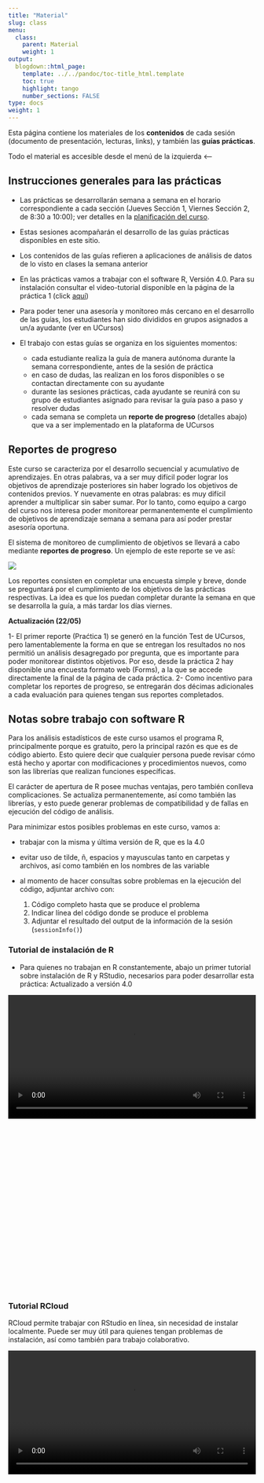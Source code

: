 ```yaml
---
title: "Material"
slug: class
menu:
  class:
    parent: Material
    weight: 1
output:
  blogdown::html_page:
    template: ../../pandoc/toc-title_html.template
    toc: true
    highlight: tango
    number_sections: FALSE
type: docs
weight: 1
---
```


Esta página contiene los materiales de los **contenidos** de cada sesión (documento de presentación, lecturas, links), y también las **guías prácticas**.

Todo el material es accesible desde el menú de la izquierda <--

## Instrucciones generales para las prácticas

- Las prácticas se desarrollarán semana a semana en el horario correspondiente a cada sección (Jueves Sección 1, Viernes Sección 2, de 8:30 a 10:00); ver detalles en la [planificación del curso](/schedule).

- Estas sesiones acompañarán el desarrollo de las guías prácticas disponibles en este sitio.

- Los contenidos de las guías refieren a aplicaciones de análisis de datos de lo visto en clases la semana anterior

- En las prácticas vamos a trabajar con el software R, Versión 4.0. Para su instalación consultar el video-tutorial disponible en la página de la práctica 1 (click [aquí](/assignment/01-code#videos_inicio))

- Para poder tener una asesoría y monitoreo más cercano en el desarrollo de las guías, los estudiantes han sido divididos en grupos asignados a un/a ayudante (ver en UCursos)

- El trabajo con estas guías se organiza en los siguientes momentos:

  - cada estudiante realiza la guía de manera autónoma durante la semana correspondiente, antes de la sesión de práctica
  - en caso de dudas, las realizan en los foros disponibles o se contactan directamente con su ayudante
  - durante las sesiones prácticas, cada ayudante se reunirá con su grupo de estudiantes asignado para revisar la guía paso a paso y resolver dudas
  - cada semana se completa un **reporte de progreso** (detalles abajo) que va a ser implementado en la plataforma de UCursos

## Reportes de progreso{#reporte}

Este curso se caracteriza por el desarrollo secuencial y acumulativo de aprendizajes. En otras palabras, va a ser muy difícil poder lograr los objetivos de aprendizaje posteriores sin haber logrado los objetivos de contenidos previos. Y nuevamente en otras palabras: es muy difícil aprender a multiplicar sin saber sumar. Por lo tanto, como equipo a cargo del curso nos interesa poder monitorear permanentemente el cumplimiento de objetivos de aprendizaje semana a semana para así poder prestar asesoría oportuna.

El sistema de monitoreo de cumplimiento de objetivos se llevará a cabo mediante **reportes de progreso**. Un ejemplo de este reporte se ve así:

![](/images/reporte_progreso.png)

Los reportes consisten en completar una encuesta simple y breve, donde se preguntará por el cumplimiento de los objetivos de las prácticas respectivas. La idea es que los puedan completar durante la semana en que se desarrolla la guía, a más tardar los días viernes.

**Actualización (22/05)**

1- El primer reporte (Praćtica 1) se generó en la función Test de UCursos, pero lamentablemente la forma en que se entregan los resultados no nos permitió un análisis desagregado por pregunta, que es importante para poder monitorear distintos objetivos. Por eso, desde la práctica 2 hay disponible una encuesta formato web (Forms), a la que se accede directamente la final de la página de cada práctica.
2- Como incentivo para completar los reportes de progreso, se entregarán dos décimas adicionales a cada evaluación para quienes tengan sus reportes completados.


## Notas sobre trabajo con software R

Para los análisis estadísticos de este curso usamos el programa R, principalmente porque es gratuito, pero la principal razón es que es de código abierto. Esto quiere decir que cualquier persona puede revisar cómo está hecho y aportar con modificaciones y procedimientos nuevos, como son las librerías que realizan funciones específicas.

El carácter de apertura de R posee muchas ventajas, pero también conlleva complicaciones. Se actualiza permanentemente, así como también las librerías, y esto puede generar problemas de compatibilidad y de fallas en ejecución del código de análisis.

Para minimizar estos posibles problemas en este curso, vamos a:

- trabajar con la misma y última versión de R, que es la 4.0
- evitar uso de tilde, ñ, espacios y mayusculas tanto en carpetas y archivos, así como también en los nombres de las variable
- al momento de hacer consultas sobre problemas en la ejecución del código, adjuntar archivo con:

  1. Código completo hasta que se produce el problema
  2. Indicar línea del código donde se produce el problema
  3. Adjuntar el resultado del output de la información de la sesión (`sessionInfo()`)

### Tutorial de instalación de R {#installR}

- Para quienes no trabajan en R constantemente, abajo un primer tutorial  sobre instalación de R y RStudio, necesarios para poder desarrollar esta práctica: <span class="sidenote"> Actualizado a versión 4.0 </span>

<div style="width: 100%; height: 600px; overflow: hidden;">
<video  style="width: 100%;" controls>
<source src="https://www.dropbox.com/s/goofz32r5htw6pt/tutorialR-4.0.mp4?raw=1" type="video/mp4">
</video>
</div>

### Tutorial RCloud

RCloud permite trabajar con RStudio en línea, sin necesidad de instalar localmente. Puede ser muy útil para quienes tengan problemas de instalación, así como también para trabajo colaborativo.

<div style="width: 100%; height: 600px; overflow: hidden;">
<video  style="width: 100%;" controls>
<source src="https://www.dropbox.com/s/6nqm99dqnjvtmry/rcloud.mp4?raw=1" type="video/mp4">
</video>
</div>
